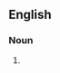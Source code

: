 ==English==

===Noun===
{{head|en|noun form|head=[[bubble]] [[position]]s}}

# {{plural of|en|bubble position}}